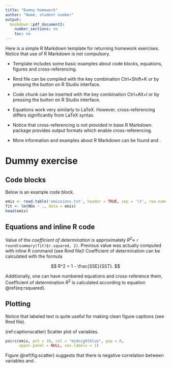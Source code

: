 ```yaml
---
title: "Dummy homework"
author: "Name, student number"
output:
  bookdown::pdf_document2:
    number_sections: no
    toc: no
---
```

Here is a simple R Markdown template for returning homework exercises. Notice that use of R Markdown is not compulsory.

- Template includes some basic examples about code blocks, equations, figures and cross-referencing.

- Rmd file can be compiled with the key combination Ctrl+Shift+K or by pressing the \texttt{Knit} button on R Studio interface.

- Code chunk can be inserted with the key combination Ctrl+Alt+I or by pressing the \texttt{Insert} button on R Studio interface.

- Equations work very similarly to LaTeX. However, cross-referencing differs significantly from LaTeX syntax.

- Notice that cross-referencing is not provided in base R Markdown. [\textcolor{blue}{Bookdown}](https://github.com/rstudio/bookdown) package provides output formats which enable cross-referencing.

- More information and examples about R Markdown can be found [\textcolor{blue}{here}](https://bookdown.org/yihui/rmarkdown/) and [\textcolor{blue}{here}](https://bookdown.org/yihui/rmarkdown-cookbook/).

# Dummy exercise 
## Code blocks 
Below is an example code block.

```r
emis <- read.table('emissions.txt', header = TRUE, sep = '\t', row.names = 1)
fit <- lm(NOx ~ ., data = emis)
head(emis)
```

## Equations and inline R code 
Value of the *coefficient of determination* is approximately $R^2 \approx$ `r round(summary(fit)$r.squared, 2)`. Previous value was actually computed with inline R command (see Rmd file)! Coefficient of determination can be calculated with the formula

$$
R^2 = 1 - \frac{SSE}{SST}.
$$

Additionally, one can have numbered equations and cross-reference them,
\begin{equation}
(\#eq:rsquared)
R^2 = 1 - \frac{SSE}{SST}.
\end{equation}
Coefficient of determination $R^2$ is calculated according to equation \@ref(eq:rsquared).

## Plotting
Notice that labeled text is quite useful for making clean figure captions (see Rmd file).

(ref:captionscatter) Scatter plot of variables.

```r
pairs(emis, pch = 19, col = "midnightblue", gap = 0,
      upper.panel = NULL, cex.labels = 1)
```

Figure \@ref(fig:scatter) suggests that there is negative correlation between variables \texttt{NOx} and \texttt{Humidity}.
